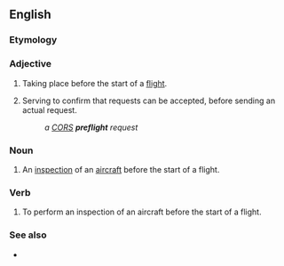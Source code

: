 ==English==

===Etymology===
{{prefix|en|pre|flight}}

===Adjective===
{{en-adj|-}}

# Taking place before the start of a [[flight]].
# {{lb|en|computing}} Serving to confirm that requests can be accepted, before sending an actual request.
#: ''a [[CORS]] '''preflight''' request''

===Noun===
{{en-noun}}

# An [[inspection]] of an [[aircraft]] before the start of a flight.

===Verb===
{{en-verb}}

# To perform an inspection of an aircraft before the start of a flight.

===See also===
* {{l|en|foreflight}}